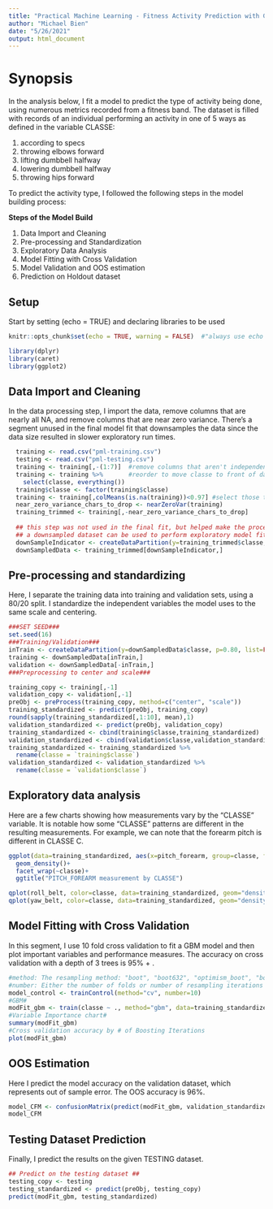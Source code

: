```yaml
---
title: "Practical Machine Learning - Fitness Activity Prediction with GBM"
author: "Michael Bien"
date: "5/26/2021"
output: html_document
---
```


# Synopsis

In the analysis below, I fit a model to predict the type of activity being done, using numerous metrics recorded from a fitness band.  The dataset is filled with records of an individual performing an activity in one of 5 ways as defined in the variable CLASSE:

  1. according to specs
  2. throwing elbows forward
  3. lifting dumbbell halfway
  4. lowering dumbbell halfway
  5. throwing hips forward

 

To predict the activity type, I followed the following steps in the model building process:

**Steps of the Model Build**

  1. Data Import and Cleaning
  2. Pre-processing and Standardization
  3. Exploratory Data Analysis
  4. Model Fitting with Cross Validation
  5. Model Validation and OOS estimation
  6. Prediction on Holdout dataset

## Setup

Start by setting (echo = TRUE) and declaring libraries to be used

```r

knitr::opts_chunk$set(echo = TRUE, warning = FALSE)  #"always use echo = TRUE" for this assignment, per notes

library(dplyr)
library(caret)
library(ggplot2)

```
## Data Import and Cleaning

In the data processing step, I import the data, remove columns that are nearly all NA, and remove columns that are near zero variance.  There's a segment unused in the final model fit that downsamples the data since the data size resulted in slower exploratory run times.

```r

  training <- read.csv("pml-training.csv")
  testing <- read.csv("pml-testing.csv")
  training <- training[,-(1:7)]  #remove columns that aren't independent predictor variables
  training <- training %>%       #reorder to move classe to front of data frame
    select(classe, everything())
  training$classe <- factor(training$classe)
  training <- training[,colMeans(is.na(training))<0.97] #select those that aren't all na's
  near_zero_variance_chars_to_drop <- nearZeroVar(training)
  training_trimmed <- training[,-near_zero_variance_chars_to_drop]
  
  ## this step was not used in the final fit, but helped make the process faster
  ## a downsampled dataset can be used to perform exploratory model fits
  downSampleIndicator <- createDataPartition(y=training_trimmed$classe, p=1.0, list=FALSE)
  downSampledData <- training_trimmed[downSampleIndicator,]

```
## Pre-processing and standardizing

Here, I separate the training data into training and validation sets, using a 80/20 split.  I standardize the independent variables the model uses to the same scale and centering. 

```r

###SET SEED###
set.seed(16)
###Training/Validation###
inTrain <- createDataPartition(y=downSampledData$classe, p=0.80, list=FALSE)
training <- downSampledData[inTrain,]
validation <- downSampledData[-inTrain,]
###Preprocessing to center and scale###

training_copy <- training[,-1]
validation_copy <- validation[,-1]
preObj <- preProcess(training_copy, method=c("center", "scale"))
training_standardized <- predict(preObj, training_copy)
round(sapply(training_standardized[,1:10], mean),1)
validation_standardized <- predict(preObj, validation_copy)
training_standardized <- cbind(training$classe,training_standardized)
validation_standardized <- cbind(validation$classe,validation_standardized)
training_standardized <- training_standardized %>%
  rename(classe = `training$classe`)
validation_standardized <- validation_standardized %>%
  rename(classe = `validation$classe`)
```

## Exploratory data analysis

Here are a few charts showing how measurements vary by the "CLASSE" variable.  It is notable how some "CLASSE" patterns are different in the resulting measurements.  For example, we can note that the forearm pitch is different in CLASSE C.

```r

ggplot(data=training_standardized, aes(x=pitch_forearm, group=classe, fill=classe)) +
  geom_density()+
  facet_wrap(~classe)+
  ggtitle("PITCH_FOREARM measurement by CLASSE")

qplot(roll_belt, color=classe, data=training_standardized, geom="density", main="ROLL_BELT measurement by CLASSE")
qplot(yaw_belt, color=classe, data=training_standardized, geom="density", main="YAW BELT measurement by CLASSE")

```
## Model Fitting with Cross Validation

In this segment, I use 10 fold cross validation to fit a GBM model and then plot important variables and performance measures.  The accuracy on cross validation with a depth of 3 trees is 95% + .

```r
#method: The resampling method: "boot", "boot632", "optimism_boot", "boot_all", "cv", "repeatedcv",
#number: Either the number of folds or number of resampling iterations
model_control <- trainControl(method="cv", number=10)
#GBM#
modFit_gbm <- train(classe ~ ., method="gbm", data=training_standardized, trControl = model_control, verbose=FALSE)
#Variable Importance chart#
summary(modFit_gbm)
#Cross validation accuracy by # of Boosting Iterations
plot(modFit_gbm)
```

## OOS Estimation

Here I predict the model accuracy on the validation dataset, which represents out of sample error.  The OOS accuracy is 96%.

```r
model_CFM <- confusionMatrix(predict(modFit_gbm, validation_standardized), factor(validation_standardized$classe))
model_CFM
```
## Testing Dataset Prediction

Finally, I predict the results on the given TESTING dataset.

```r
## Predict on the testing dataset ##
testing_copy <- testing
testing_standardized <- predict(preObj, testing_copy)
predict(modFit_gbm, testing_standardized)

```